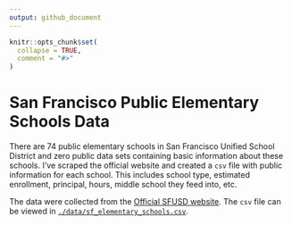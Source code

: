 ```yaml
---
output: github_document
---
```


<!-- README.md is generated from README.Rmd. Please edit that file -->

```r
knitr::opts_chunk$set(
  collapse = TRUE,
  comment = "#>"
)
```

# San Francisco Public Elementary Schools Data

There are 74 public elementary schools in San Francisco Unified School District and zero public data sets containing basic information about these schools. I've scraped the official website and created a `csv` file with public information for each school. This includes school type, estimated enrollment, principal, hours, middle school they feed into, etc. 

The data were collected from the [Official SFUSD website](https://www.sfusd.edu/schools-search). The `csv` file can be viewed in [`./data/sf_elementary_schools.csv`](https://github.com/mkiang/scrape_sf_schools/blob/master/data/sf_elementary_schools.csv).
